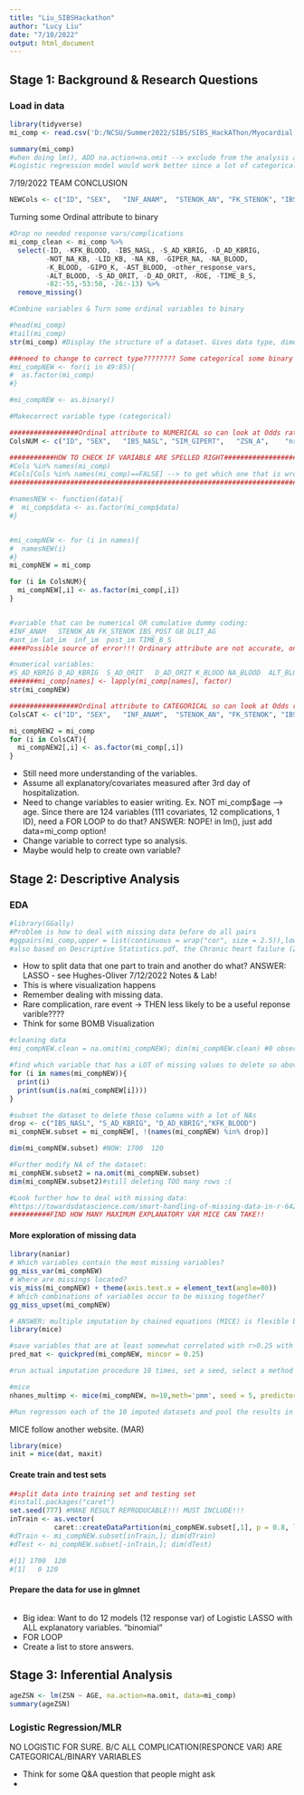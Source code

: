 ```yaml
---
title: "Liu_SIBSHackathon"
author: "Lucy Liu"
date: "7/10/2022"
output: html_document
---
```


## Stage 1: Background & Research Questions
### Load in data
```r
library(tidyverse)
mi_comp <- read.csv('D:/NCSU/Summer2022/SIBS/SIBS_HackAThon/Myocardial infarction complications Database.csv', check.names = TRUE) #make sure the variable imported valid for R without special characters/symbols like tabs
```

```r
summary(mi_comp)
#when doing lm(), ADD na.action=na.omit --> exclude from the analysis any subject who does not have all the variables necessary to fit a model
#Logistic regression model would work better since a lot of categorical var.
```
7/19/2022 TEAM CONCLUSION
```r
NEWCols <- c("ID", "SEX",	"INF_ANAM",  "STENOK_AN", "FK_STENOK", "IBS_POST","IBS_NASL", "GB","SIM_GIPERT","DLIT_AG",	"ZSN_A",	"nr_11", "nr_01",	"nr_02",	"nr_03",	"nr_04",	"nr_07",	"nr_08",	"np_01",	"np_04",	"np_05",	"np_07",	"np_08"	,"np_09",	"np_10"	,	"endocr_02",	"endocr_03",	"zab_leg_01",	"zab_leg_02",	"zab_leg_03",	"zab_leg_04",	"zab_leg_06",		"O_L_POST",	"K_SH_POST",	"MP_TP_POST",	"SVT_POST",	"GT_POST",	"FIB_G_POST",	"ant_im",	"lat_im","inf_im","post_im","IM_PG_P",	"ritm_ecg_p_01",	"ritm_ecg_p_02",	"ritm_ecg_p_04",	"ritm_ecg_p_06",	"ritm_ecg_p_07",	"ritm_ecg_p_08",	"n_r_ecg_p_01",	"n_r_ecg_p_02",	"n_r_ecg_p_03",	"n_r_ecg_p_04",	"n_r_ecg_p_05",	"n_r_ecg_p_06",	"n_r_ecg_p_08",	"n_r_ecg_p_09",	"n_r_ecg_p_10",	"n_p_ecg_p_01",	"n_p_ecg_p_03",	"n_p_ecg_p_04",	"n_p_ecg_p_05",	"n_p_ecg_p_06",	"n_p_ecg_p_07",	"n_p_ecg_p_08",	"n_p_ecg_p_09",	"n_p_ecg_p_10",	"n_p_ecg_p_11",	"n_p_ecg_p_12",	"fibr_ter_01",	"fibr_ter_02",	"fibr_ter_03",	"fibr_ter_05",	"fibr_ter_06",	"fibr_ter_07",	"fibr_ter_08",	"GIPO_K",		"GIPER_NA",	"TIME_B_S","NA_KB",	"NOT_NA_KB",	"LID_KB",	"NITR_S",	"NOT_NA_1_n",	"LID_S_n",	"B_BLOK_S_n",	"ANT_CA_S_n",	"GEPAR_S_n",	"ASP_S_n",	"TIKL_S_n",	"TRENT_S_n",	"FIBR_PREDS",	"PREDS_TAH",	"JELUD_TAH",	"FIBR_JELUD",	"A_V_BLOK",	"OTEK_LANC",	"RAZRIV",	"DRESSLER",	"ZSN",	"REC_IM",	"P_IM_STEN",	"LET_IS")
```
Turning some Ordinal attribute to binary
```r
#Drop no needed response vars/complications
mi_comp_clean <- mi_comp %>% 
  select(-ID, -KFK_BLOOD, -IBS_NASL, -S_AD_KBRIG, -D_AD_KBRIG,
         -NOT_NA_KB, -LID_KB, -NA_KB, -GIPER_NA, -NA_BLOOD,
         -K_BLOOD, -GIPO_K, -AST_BLOOD, -other_response_vars,
         -ALT_BLOOD, -S_AD_ORIT, -D_AD_ORIT, -ROE, -TIME_B_S,
         -82:-55,-53:50, -26:-13) %>% 
  remove_missing()
```
```r
#Combine variables & Turn some ordinal variables to binary
```


```r
#head(mi_comp)
#tail(mi_comp)
str(mi_comp) #Display the structure of a dataset. Gives data type, dimensions, column names, and data type within columns

###need to change to correct type???????? Some categorical some binary
#mi_compNEW <- for(i in 49:85){
#  as.factor(mi_comp)
#}

#mi_compNEW <- as.binary()

#Makecorrect variable type (categorical)

#################Ordinal attribute to NUMERICAL so can look at Odds ratio################
ColsNUM <- c("ID", "SEX",	"IBS_NASL", "SIM_GIPERT",	"ZSN_A",	"nr_11", "nr_01",	"nr_02",	"nr_03",	"nr_04",	"nr_07",	"nr_08",	"np_01",	"np_04",	"np_05",	"np_07",	"np_08"	,"np_09",	"np_10"	,	"endocr_02",	"endocr_03",	"zab_leg_01",	"zab_leg_02",	"zab_leg_03",	"zab_leg_04",	"zab_leg_06",		"O_L_POST",	"K_SH_POST",	"MP_TP_POST",	"SVT_POST",	"GT_POST",	"FIB_G_POST",		"IM_PG_P",	"ritm_ecg_p_01",	"ritm_ecg_p_02",	"ritm_ecg_p_04",	"ritm_ecg_p_06",	"ritm_ecg_p_07",	"ritm_ecg_p_08",	"n_r_ecg_p_01",	"n_r_ecg_p_02",	"n_r_ecg_p_03",	"n_r_ecg_p_04",	"n_r_ecg_p_05",	"n_r_ecg_p_06",	"n_r_ecg_p_08",	"n_r_ecg_p_09",	"n_r_ecg_p_10",	"n_p_ecg_p_01",	"n_p_ecg_p_03",	"n_p_ecg_p_04",	"n_p_ecg_p_05",	"n_p_ecg_p_06",	"n_p_ecg_p_07",	"n_p_ecg_p_08",	"n_p_ecg_p_09",	"n_p_ecg_p_10",	"n_p_ecg_p_11",	"n_p_ecg_p_12",	"fibr_ter_01",	"fibr_ter_02",	"fibr_ter_03",	"fibr_ter_05",	"fibr_ter_06",	"fibr_ter_07",	"fibr_ter_08",	"GIPO_K",		"GIPER_NA",	"NA_KB",	"NOT_NA_KB",	"LID_KB",	"NITR_S",	"NOT_NA_1_n",	"LID_S_n",	"B_BLOK_S_n",	"ANT_CA_S_n",	"GEPAR_S_n",	"ASP_S_n",	"TIKL_S_n",	"TRENT_S_n",	"FIBR_PREDS",	"PREDS_TAH",	"JELUD_TAH",	"FIBR_JELUD",	"A_V_BLOK",	"OTEK_LANC",	"RAZRIV",	"DRESSLER",	"ZSN",	"REC_IM",	"P_IM_STEN",	"LET_IS")

###########HOW TO CHECK IF VARIABLE ARE SPELLED RIGHT##################
#Cols %in% names(mi_comp)
#Cols[Cols %in% names(mi_comp)==FALSE] --> to get which one that is wrong 
##########################################################################

#namesNEW <- function(data){
#  mi_comp$data <- as.factor(mi_comp$data)
#}


#mi_compNEW <- for (i in names){
#  namesNEW(i)
#}
mi_compNEW = mi_comp

for (i in ColsNUM){
  mi_compNEW[,i] <- as.factor(mi_comp[,i])
}


#variable that can be numerical OR cumulative dummy coding:
#INF_ANAM	STENOK_AN FK_STENOK IBS_POST GB DLIT_AG 
#ant_im	lat_im	inf_im	post_im TIME_B_S
####Possible source of error!!! Ordinary attribute are not accurate, only shows order!!!

#numerical variables:
#S_AD_KBRIG	D_AD_KBRIG	S_AD_ORIT	D_AD_ORIT K_BLOOD NA_BLOOD	ALT_BLOOD AST_BLOOD	KFK_BLOOD	L_BLOOD	ROE
#######mi_comp[names] <- lapply(mi_comp[names], factor)
str(mi_compNEW)

```
```r
#################Ordinal attribute to CATEGORICAL so can look at Odds ratio################
ColsCAT <- c("ID", "SEX",	"INF_ANAM",  "STENOK_AN", "FK_STENOK", "IBS_POST","IBS_NASL", "GB","SIM_GIPERT","DLIT_AG",	"ZSN_A",	"nr_11", "nr_01",	"nr_02",	"nr_03",	"nr_04",	"nr_07",	"nr_08",	"np_01",	"np_04",	"np_05",	"np_07",	"np_08"	,"np_09",	"np_10"	,	"endocr_02",	"endocr_03",	"zab_leg_01",	"zab_leg_02",	"zab_leg_03",	"zab_leg_04",	"zab_leg_06",		"O_L_POST",	"K_SH_POST",	"MP_TP_POST",	"SVT_POST",	"GT_POST",	"FIB_G_POST",	"ant_im",	"lat_im","inf_im","post_im","IM_PG_P",	"ritm_ecg_p_01",	"ritm_ecg_p_02",	"ritm_ecg_p_04",	"ritm_ecg_p_06",	"ritm_ecg_p_07",	"ritm_ecg_p_08",	"n_r_ecg_p_01",	"n_r_ecg_p_02",	"n_r_ecg_p_03",	"n_r_ecg_p_04",	"n_r_ecg_p_05",	"n_r_ecg_p_06",	"n_r_ecg_p_08",	"n_r_ecg_p_09",	"n_r_ecg_p_10",	"n_p_ecg_p_01",	"n_p_ecg_p_03",	"n_p_ecg_p_04",	"n_p_ecg_p_05",	"n_p_ecg_p_06",	"n_p_ecg_p_07",	"n_p_ecg_p_08",	"n_p_ecg_p_09",	"n_p_ecg_p_10",	"n_p_ecg_p_11",	"n_p_ecg_p_12",	"fibr_ter_01",	"fibr_ter_02",	"fibr_ter_03",	"fibr_ter_05",	"fibr_ter_06",	"fibr_ter_07",	"fibr_ter_08",	"GIPO_K",		"GIPER_NA",	"TIME_B_S","NA_KB",	"NOT_NA_KB",	"LID_KB",	"NITR_S",	"NOT_NA_1_n",	"LID_S_n",	"B_BLOK_S_n",	"ANT_CA_S_n",	"GEPAR_S_n",	"ASP_S_n",	"TIKL_S_n",	"TRENT_S_n",	"FIBR_PREDS",	"PREDS_TAH",	"JELUD_TAH",	"FIBR_JELUD",	"A_V_BLOK",	"OTEK_LANC",	"RAZRIV",	"DRESSLER",	"ZSN",	"REC_IM",	"P_IM_STEN",	"LET_IS")

mi_compNEW2 = mi_comp
for (i in ColsCAT){
  mi_compNEW2[,i] <- as.factor(mi_comp[,i])
}
```
- Still need more understanding of the variables.
- Assume all explanatory/covariates measured after 3rd day of hospitalization.
- Need to change variables to easier writing. Ex. NOT mi_comp$age --> age. Since there are 124 variables (111 covariates, 12 complications, 1 ID), need a FOR LOOP to do that? ANSWER: NOPE! in lm(), just add data=mi_comp option!
- Change variable to correct type so analysis.
- Maybe would help to create own variable?


## Stage 2: Descriptive Analysis

### EDA

```r
#library(GGally)
#Problem is how to deal with missing data before do all pairs
#ggpairs(mi_comp,upper = list(continuous = wrap("cor", size = 2.5)),lower = list(continuous = "smooth"))
#also based on Descriptive Statistics.pdf, the Chronic heart failure (ZSN) has highest prob of complication!!! (focus on this response var most?!)
```
- How to split data that one part to train and another do what? ANSWER: LASSO - see Hughes-Oliver 7/12/2022 Notes & Lab!
- This is where visualization happens
- Remember dealing with missing data.
- Rare complication, rare event → THEN less likely to be a useful reponse varible????
- Think for some BOMB Visualization
```r
#cleaning data
#mi_compNEW.clean = na.omit(mi_compNEW); dim(mi_compNEW.clean) #0 observation????
```
```r
#find which variable that has a LOT of missing values to delete so above won't be 0 abs.
for (i in names(mi_compNEW)){
  print(i)
  print(sum(is.na(mi_compNEW[i])))
}
```
```r
#subset the dataset to delete those columns with a lot of NAs
drop <- c("IBS_NASL", "S_AD_KBRIG", "D_AD_KBRIG","KFK_BLOOD")
mi_compNEW.subset = mi_compNEW[, !(names(mi_compNEW) %in% drop)]

dim(mi_compNEW.subset) #NOW: 1700  120
```


```r
#Further modify NA of the dataset:
mi_compNEW.subset2 = na.omit(mi_compNEW.subset)
dim(mi_compNEW.subset2)#still deleting TOO many rows :(

#Look further how to deal with missing data:
#https://towardsdatascience.com/smart-handling-of-missing-data-in-r-6425f8a559f2
##########FIND HOW MANY MAXIMUM EXPLANATORY VAR MICE CAN TAKE!!
```
#### More exploration of missing data
```r
library(naniar)
# Which variables contain the most missing variables?
gg_miss_var(mi_compNEW)
# Where are missings located?
vis_miss(mi_compNEW) + theme(axis.text.x = element_text(angle=80))
# Which combinations of variables occur to be missing together?
gg_miss_upset(mi_compNEW)
```
```r
# ANSWER: multiple imputation by chained equations (MICE) is flexible b/c use remaining info in data to create a model that predicts what could have been recorded to fill in blanks. Fill in the missing values multiple times and create several complete datasets before we pool the results to arrive at more realistic results. 
library(mice)

#save variables that are at least somewhat correlated with r>0.25 with it.
pred_mat <- quickpred(mi_compNEW, mincor = 0.25)
```
```r
#run actual imputation procedure 10 times, set a seed, select a method and use the prediction matrix on our original dataset.

#mice
nhanes_multimp <- mice(mi_compNEW, m=10,meth='pmm', seed = 5, predictorMatrix = pred_mat)

#Run regresson each of the 10 imputed datasets and pool the results in the end. PROBLEM: Don't know what model to use?! In a loop: missing data then model, model then missing data????


```
MICE follow another website. (MAR)
```r
library(mice)
init = mice(dat, maxit)
```


#### Create train and test sets
```r
##split data into training set and testing set
#install.packages("caret")
set.seed(777) #MAKE RESULT REPRODUCABLE!!! MUST INCLUDE!!!
inTrain <- as.vector(
           caret::createDataPartition(mi_compNEW.subset[,1], p = 0.8, list = FALSE, times = 1 ) )
#dTrain <- mi_compNEW.subset[inTrain,]; dim(dTrain)
#dTest <- mi_compNEW.subset[-inTrain,]; dim(dTest)

#[1] 1700  120
#[1]   0 120
```
#### Prepare the data for use in glmnet
```r

```
- Big idea: Want to do 12 models (12 response var) of Logistic LASSO with ALL explanatory variables. "binomial"
- FOR LOOP
- Create a list to store answers.


## Stage 3: Inferential Analysis
```r
ageZSN <- lm(ZSN ~ AGE, na.action=na.omit, data=mi_comp)
summary(ageZSN)
```


### Logistic Regression/MLR
NO LOGISTIC FOR SURE. B/C ALL COMPLICATION(RESPONCE VAR) ARE CATEGORICAL/BINARY VARIABLES


- Think for some Q&A question that people might ask
- 
